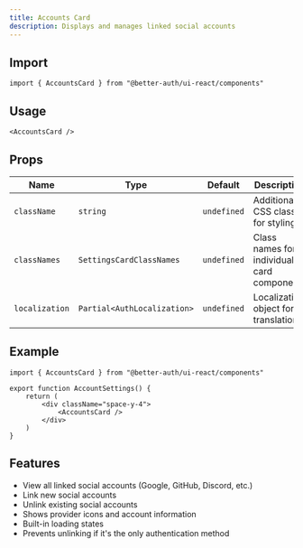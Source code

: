 ```yaml
---
title: Accounts Card
description: Displays and manages linked social accounts
---
```


## Import

```tsx
import { AccountsCard } from "@better-auth/ui-react/components"
```

## Usage

```tsx
<AccountsCard />
```

## Props

| Name           | Type                         | Default     | Description                                |
|----------------|------------------------------|-------------|--------------------------------------------|
| `className`    | `string`                     | `undefined` | Additional CSS classes for styling         |
| `classNames`   | `SettingsCardClassNames`     | `undefined` | Class names for individual card components |
| `localization` | `Partial<AuthLocalization>`  | `undefined` | Localization object for translations       |

## Example

```tsx
import { AccountsCard } from "@better-auth/ui-react/components"

export function AccountSettings() {
    return (
        <div className="space-y-4">
            <AccountsCard />
        </div>
    )
}
```

## Features

- View all linked social accounts (Google, GitHub, Discord, etc.)
- Link new social accounts
- Unlink existing social accounts
- Shows provider icons and account information
- Built-in loading states
- Prevents unlinking if it's the only authentication method 